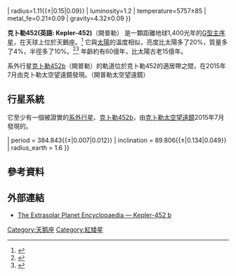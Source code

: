 {{Starbox begin
| name=Kepler-452
}}
{{Starbox image |
| image = [[File:Kepler-452b_System.jpg|250px]]
| caption = 圖示為克卜勒-452,克卜勒-186和太陽系大小的比較。
}}
{{Starbox character
| type=[[主序星|主序星]]
| class=G2V
}}
{{Starbox observe 
| epoch=J2000
| constell = [[天鹅座|天鹅座]]
| ra= {{RA|19|44|0.9}}<ref name="NASA-EPA-Kepler452b"/>
| dec= {{DEC|+44|16|39.2}}<ref name="NASA-EPA-Kepler452b"/>
| appmag_v= 13.426<ref name="kepler-catalogue">{{cite web|title=Kepler Input Catalog search result|publisher=Space Telescope Science Institute|url=http://archive.stsci.edu/kepler/kic10/search.php?kic_kepler_id=8311864&action=Search|deadurl=no|accessdate=25 July 2015|archive-date=2015-08-01|archive-url=https://archive.is/20150801193757/http://archive.stsci.edu/kepler/kic10/search.php?kic_kepler_id=8311864&action=Search}}</ref>
}}
{{Starbox astrometry
| dist_ly=1400
| dist_pc = 430
}}
{{Starbox detail
| age_gyr= 6±2
| mass=1.037{{±|0.054|0.047}}
| radius=1.11{{±|0.15|0.09}}
| luminosity=1.2
| temperature=5757±85
| metal_fe=0.21±0.09
| gravity=4.32±0.09
}}
{{Starbox catalog
| names=KOI-07016, KIC-8311864, [[2MASS|2MASS]] 19440088+4416392}}
{{Starbox reference
|NSTED =Kepler 452-b
}}
{{Starbox end}}

'''克卜勒452(英語: Kepler-452)'''（開普勒） 是一顆距離地球1,400光年的[[G型主序星|G型主序星]]，在天球上位於天鵝座。<ref name="Witze">{{cite news|last1 = Witze|first1 = Alexandra|title = NASA spies Earth-sized exoplanet orbiting Sun-like star|url = http://www.nature.com/news/nasa-spies-earth-sized-exoplanet-orbiting-sun-like-star-1.18048|accessdate = 23 July 2015|work = Nature|date = July 23, 2015|archive-date = 2015-07-25|archive-url = https://web.archive.org/web/20150725212759/http://www.nature.com/news/nasa-spies-earth-sized-exoplanet-orbiting-sun-like-star-1.18048|dead-url = no}}</ref> 它與[[太阳|太陽]]的溫度相似，亮度比太陽多了20%，質量多了4%，半徑多了10%。<ref>{{cite news|last1 = Chou|first1 = Felicia|last2 = Johnson|first2 = Michelle|title = NASA’s Kepler Mission Discovers Bigger, Older Cousin to Earth|url = http://www.nasa.gov/press-release/nasa-kepler-mission-discovers-bigger-older-cousin-to-earth|accessdate = 23 July 2015|agency = NASA|date = July 23, 2015|archive-date = 2015-10-07|archive-url = https://web.archive.org/web/20151007035447/http://www.nasa.gov/press-release/nasa-kepler-mission-discovers-bigger-older-cousin-to-earth/|dead-url = no}}</ref><ref>{{cite news|last1 = Rincon|first1 = Paul|title = 'Earth 2.0' found in Nasa Kepler telescope haul|url = http://www.bbc.com/news/science-environment-33641648|publisher = [[BBC|BBC]]|accessdate = 23 July 2015|date = July 23, 2015|archive-date = 2015-07-23|archive-url = https://web.archive.org/web/20150723191144/http://www.bbc.com/news/science-environment-33641648|dead-url = no}}</ref> 年齡約有60億年，比太陽古老15億年。

系外行星[[克卜勒452b|克卜勒452b]]（開普勒）的軌道位於克卜勒452的適居帶之間，在2015年7月由克卜勒太空望遠鏡發現。（開普勒太空望遠鏡）

==行星系統==
它至少有一個被證實的[[太陽系外行星|系外行星]]、[[克卜勒452b|克卜勒452b]]，由[[克卜勒太空望遠鏡|克卜勒太空望遠鏡]]2015年7月發現的。

{{OrbitboxPlanet begin
| table_ref = <ref name="NASA-EPA-Kepler452b">{{cite web |title=NASA Exoplanet Archive – Confirmed Planet Overview – Kepler-452b |url=http://exoplanetarchive.ipac.caltech.edu/cgi-bin/DisplayOverview/nph-DisplayOverview?objname=Kepler-452+b |date=2015 |work={{link-en|美国国家航空暨太空总署系外行星资料库|NASA Exoplanet Archive|NASA Exoplanet Archive}} |accessdate=23 July 2015 |archive-date=2019-04-18 |archive-url=https://web.archive.org/web/20190418103528/https://exoplanetarchive.ipac.caltech.edu/cgi-bin/DisplayOverview/nph-DisplayOverview?objname=Kepler-452+b |dead-url=no }}</ref>
}}
{{OrbitboxPlanet
| exoplanet = [[克卜勒452b|b]]
| mass_earth = 5 ± 2
| semimajor = 1.046{{±|0.019|0.015}}
| period = 384.843{{±|0.007|0.012}}
| inclination = 89.806{{±|0.134|0.049}}
| radius_earth = 1.6
}}
{{Orbitbox end}}

== 參考資料 ==
{{Reflist}}

==外部連結==
*[http://exoplanet.eu/catalog/kepler-452_b/ The Extrasolar Planet Encyclopaedia — Kepler-452 b]{{Wayback|url=http://exoplanet.eu/catalog/kepler-452_b/ |date=20181023095948 }}

[[Category:天鹅座|Category:天鹅座]]
[[Category:紅矮星|Category:紅矮星]]